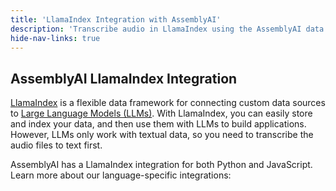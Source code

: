 ```yaml
---
title: 'LlamaIndex Integration with AssemblyAI'
description: 'Transcribe audio in LlamaIndex using the AssemblyAI data readers.'
hide-nav-links: true
---
```







## AssemblyAI LlamaIndex Integration

[LlamaIndex](https://www.llamaindex.ai) is a flexible data framework for connecting custom data sources to [Large Language Models (LLMs)](https://www.assemblyai.com/blog/introduction-large-language-models-generative-ai/#what-are-language-models).
With LlamaIndex, you can easily store and index your data, and then use them with LLMs to build applications.
However, LLMs only work with textual data, so you need to transcribe the audio files to text first.

AssemblyAI has a LlamaIndex integration for both Python and JavaScript.
Learn more about our language-specific integrations:

<CardGroup cols={2}>
    <Card icon="brands python" title="Python" href="llama-index/python"/>
    <Card icon="brands js" title="JavaScript/TypeScript" href="llama-index/type-script"/>
</CardGroup>




